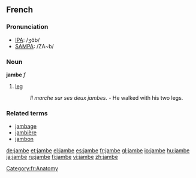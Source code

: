 ==French==

===Pronunciation===
*[[w:IPA|IPA]]: /ʒɑ̃b/
*[[w:SAMPA|SAMPA]]: /ZA~b/

===Noun===
'''jambe''' ''f''

#[[leg]]
#: ''Il marche sur ses deux jambes.'' - He walked with his two legs.

===Related terms===
*[[jambage]]
*[[jambière]]
*[[jambon]]

[[Category:fr:Anatomy]]

[[de:jambe]]
[[et:jambe]]
[[el:jambe]]
[[es:jambe]]
[[fr:jambe]]
[[gl:jambe]]
[[io:jambe]]
[[hu:jambe]]
[[ja:jambe]]
[[ru:jambe]]
[[fi:jambe]]
[[vi:jambe]]
[[zh:jambe]]